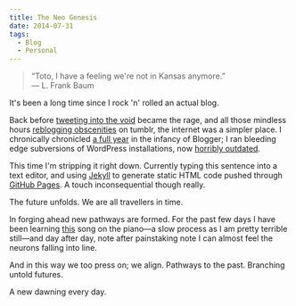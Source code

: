 ```yaml
---
title: The Neo Genesis
date: 2014-07-31
tags: 
  - Blog
  - Personal
---
```


> “Toto, I have a feeling we're not in Kansas anymore.”  
> ― L. Frank Baum

It's been a long time since I rock 'n' rolled an actual blog. 

Back before [tweeting into the void](https://twitter.com/phocks) became the rage, and all those mindless hours [reblogging obscenities](http://phocks.tumblr.com) on tumblr, the internet was a simpler place. I chronically chronicled [a full year](http://jb.phocks.org/) in the infancy of Blogger; I ran bleeding edge subversions of WordPress installations, now [horribly outdated](http://phocks.org/historic).

This time I'm stripping it right down. Currently typing this sentence into a text editor, and using [Jekyll](http://jekyllrb.com/) to generate static HTML code pushed through [GitHub Pages](https://pages.github.com/). A touch inconsequential though really.

The future unfolds. We are all travellers in time.

In forging ahead new pathways are formed. For the past few days I have been learning [this](http://youtu.be/FcOt6mfjxeA) song on the piano—a slow process as I am pretty terrible still—and day after day, note after painstaking note I can almost feel the neurons falling into line.

And in this way we too press on; we align. Pathways to the past. Branching untold futures.

A new dawning every day.
